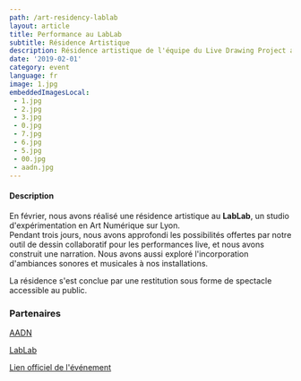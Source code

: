 ```yaml
---
path: /art-residency-lablab
layout: article
title: Performance au LabLab
subtitle: Résidence Artistique
description: Résidence artistique de l'équipe du Live Drawing Project au LabLab à Lyon en partenariat avec l'AADN
date: '2019-02-01'
category: event
language: fr
image: 1.jpg
embeddedImagesLocal:
 - 1.jpg
 - 2.jpg
 - 3.jpg
 - 0.jpg
 - 7.jpg
 - 6.jpg
 - 5.jpg
 - 00.jpg
 - aadn.jpg
---
```


#### Description

En février, nous avons réalisé une résidence artistique au **LabLab**, un studio d'expérimentation en Art Numérique sur Lyon.  
Pendant trois jours, nous avons approfondi les possibilités offertes par notre outil de dessin collaboratif pour les performances live, et nous avons construit une narration.
Nous avons aussi exploré l'incorporation d'ambiances sonores et musicales à nos installations.

La résidence s'est conclue par une restitution sous forme de spectacle accessible au public.

<ImageGrid props={props} indices={[0,1,2,3,4,5]}/>

### Partenaires

[AADN](http://aadn.org/)

[LabLab](https://www.facebook.com/atelierlablab/)

[Lien officiel de l'événement](https://aadn.org/nos-residences/the-live-drawing-project-en-residence-au-lab-lab/)
